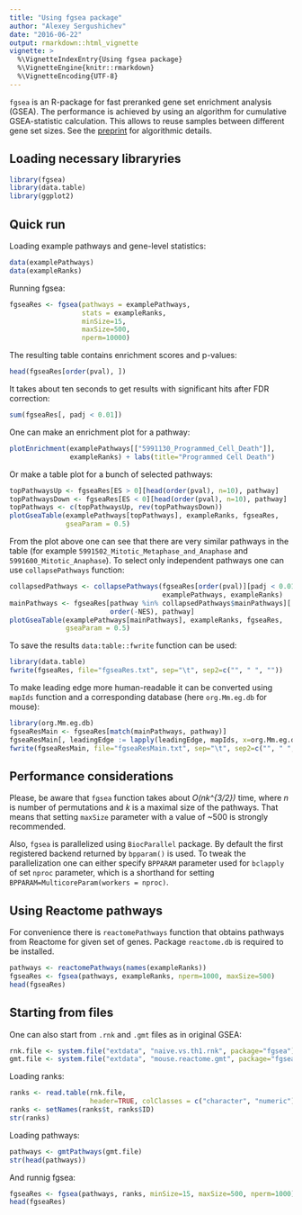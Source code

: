 ```yaml
---
title: "Using fgsea package"
author: "Alexey Sergushichev"
date: "2016-06-22"
output: rmarkdown::html_vignette
vignette: >
  %\VignetteIndexEntry{Using fgsea package}
  %\VignetteEngine{knitr::rmarkdown}
  %\VignetteEncoding{UTF-8}
---
```


`fgsea` is an R-package for fast preranked gene set enrichment analysis (GSEA). The performance is achieved by using an algorithm for cumulative
GSEA-statistic calculation. This allows to reuse samples between different gene set sizes. See the [preprint](http://biorxiv.org/content/early/2016/06/20/060012) for algorithmic details. 

## Loading necessary libraryries

```r
library(fgsea)
library(data.table)
library(ggplot2)
```

## Quick run

Loading example pathways and gene-level statistics:
```r
data(examplePathways)
data(exampleRanks)
```

Running fgsea:
```r
fgseaRes <- fgsea(pathways = examplePathways, 
                  stats = exampleRanks,
                  minSize=15,
                  maxSize=500,
                  nperm=10000)
```

The resulting table contains enrichment scores and p-values:
```r
head(fgseaRes[order(pval), ])
```

It takes about ten seconds to get results with significant hits after FDR correction:
```r
sum(fgseaRes[, padj < 0.01])
```

One can make an enrichment plot for a pathway:
```r
plotEnrichment(examplePathways[["5991130_Programmed_Cell_Death"]],
               exampleRanks) + labs(title="Programmed Cell Death")

```

Or make a table plot for a bunch of selected pathways:
```r
topPathwaysUp <- fgseaRes[ES > 0][head(order(pval), n=10), pathway]
topPathwaysDown <- fgseaRes[ES < 0][head(order(pval), n=10), pathway]
topPathways <- c(topPathwaysUp, rev(topPathwaysDown))
plotGseaTable(examplePathways[topPathways], exampleRanks, fgseaRes, 
              gseaParam = 0.5)
```

From the plot above one can see that there are very similar pathways in the table (for example `5991502_Mitotic_Metaphase_and_Anaphase` and `5991600_Mitotic_Anaphase`). To select only
independent pathways one can use `collapsePathways` function:

```r
collapsedPathways <- collapsePathways(fgseaRes[order(pval)][padj < 0.01], 
                                      examplePathways, exampleRanks)
mainPathways <- fgseaRes[pathway %in% collapsedPathways$mainPathways][
                         order(-NES), pathway]
plotGseaTable(examplePathways[mainPathways], exampleRanks, fgseaRes, 
              gseaParam = 0.5)
```

To save the results `data:table::fwrite` function can be used:

```r
library(data.table)
fwrite(fgseaRes, file="fgseaRes.txt", sep="\t", sep2=c("", " ", ""))
```

To make leading edge more human-readable it can be converted using `mapIds` 
function and a corresponding database (here `org.Mm.eg.db` for mouse):

```r
library(org.Mm.eg.db)
fgseaResMain <- fgseaRes[match(mainPathways, pathway)]
fgseaResMain[, leadingEdge := lapply(leadingEdge, mapIds, x=org.Mm.eg.db, keytype="ENTREZID", column="SYMBOL")]
fwrite(fgseaResMain, file="fgseaResMain.txt", sep="\t", sep2=c("", " ", ""))
```

## Performance considerations

Please, be aware that `fgsea` function takes about *O(nk^{3/2})* time,
where *n* is number of permutations and *k* is a maximal size of the
pathways. That means that setting `maxSize` parameter with a value of ~500 
is strongly recommended.

Also, `fgsea` is parallelized using `BiocParallel` package. 
By default the first registered backend returned by `bpparam()` is 
used. To tweak the parallelization one can either specify `BPPARAM`
parameter used for `bclapply` of set `nproc` parameter, which is 
a shorthand for setting `BPPARAM=MulticoreParam(workers = nproc)`.

## Using Reactome pathways

For convenience there is `reactomePathways` function that obtains pathways
from Reactome for given set of genes. Package `reactome.db` is required
to be installed.

```r
pathways <- reactomePathways(names(exampleRanks))
fgseaRes <- fgsea(pathways, exampleRanks, nperm=1000, maxSize=500)
head(fgseaRes)
```

## Starting from files

One can also start from `.rnk` and `.gmt` files as in original GSEA:

```r
rnk.file <- system.file("extdata", "naive.vs.th1.rnk", package="fgsea")
gmt.file <- system.file("extdata", "mouse.reactome.gmt", package="fgsea")
```

Loading ranks:

```r
ranks <- read.table(rnk.file,
                    header=TRUE, colClasses = c("character", "numeric"))
ranks <- setNames(ranks$t, ranks$ID)
str(ranks)
```

Loading pathways:

```r
pathways <- gmtPathways(gmt.file)
str(head(pathways))
```

And runnig fgsea:

```r
fgseaRes <- fgsea(pathways, ranks, minSize=15, maxSize=500, nperm=1000)
head(fgseaRes)
```
